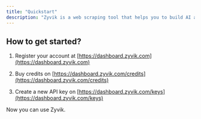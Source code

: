 ```yaml
---
title: "Quickstart"
description: "Zyvik is a web scraping tool that helps you to build AI apps faster. With the support of markdown format, Zyvik works well with LLM and AI agents."
---
```


## How to get started?

1. Register your account at [https://dashboard.zyvik.com](https://dashboard.zyvik.com)

2. Buy credits on [https://dashboard.zyvik.com/credits](https://dashboard.zyvik.com/credits)

3. Create a new API key on [https://dashboard.zyvik.com/keys](https://dashboard.zyvik.com/keys)

Now you can use Zyvik.